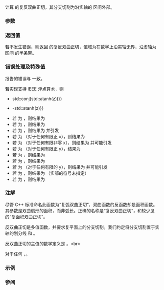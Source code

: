 {{cpp/title|atanh{{small|(std::complex)}}}}
{{cpp/numeric/complex/navbar}}
{{ddcl|header=complex|since=c++11|1=
template&lt; class T &gt; 
complex&lt;T&gt; atanh( const complex&lt;T&gt;&amp; z );
}}

计算 {{c|z}} 的复反双曲正切，其分支切割为沿实轴的 {{math|[−1; +1]}} 区间外部。

===参数===
{{par begin}}
{{par|z|复数值}}
{{par end}}

===返回值===
若不发生错误，则返回 {{c|z}} 的复反双曲正切，值域为在数学上沿实轴无界，沿虚轴为区间 {{math|[−iπ/2; +iπ/2]}} 的半条带。

===错误处理及特殊值===
报告的错误与 {{lc|math_errhandling}} 一致。

若实现支持 IEEE 浮点算术，则
* {{c|std::atanh(std::conj(z)) {{==}} std::conj(std::atanh(z))}}
* {{c|std::atanh(-z) {{==}} -std::atanh(z)}}
* 若 {{c|z}} 为 {{tt|(+0,+0)}}，则结果为 {{tt|(+0,+0)}}
* 若 {{c|z}} 为 {{tt|(+0,NaN)}}，则结果为 {{tt|(+0,NaN)}}
* 若 {{c|z}} 为 {{tt|(+1,+0)}}，则结果为 {{tt|(+∞,+0)}} 并引发 {{lc|FE_DIVBYZERO}}
* 若 {{c|z}} 为 {{tt|(x,+∞)}}（对于任何有限正 x），则结果为 {{tt|(+0,π/2)}}
* 若 {{c|z}} 为 {{tt|(x,NaN)}}（对于任何有限非零 x），则结果为 {{tt|(NaN,NaN)}} 并可能引发 {{lc|FE_INVALID}}
* 若 {{c|z}} 为 {{tt|(+∞,y)}}（对于任何有限正 y），结果为 {{tt|(+0,π/2)}}
* 若 {{c|z}} 为 {{tt|(+∞,+∞)}}，则结果为 {{tt|(+0,π/2)}}
* 若 {{c|z}} 为 {{tt|(+∞,NaN)}}，则结果为 {{tt|(+0,NaN)}}
* 若 {{c|z}} 为 {{tt|(NaN,y)}}（对于任何有限的 y），则结果为 {{tt|(NaN,NaN)}} 并可能引发 {{lc|FE_INVALID}}
* 若 {{c|z}} 为 {{tt|(NaN,+∞)}}，则结果为 {{tt|(±0,π/2)}}（实部的符号未指定）
* 若 {{c|z}} 为 {{tt|(NaN,NaN)}}，则结果为 {{tt|(NaN,NaN)}}

===注解===
尽管 C++ 标准命名此函数为“复弧双曲正切”，双曲函数的反函数却是面积函数。其参数是双曲扇形的面积，而非弧长。正确的名称是“复反双曲正切”，和较少见的“复面积双曲正切”。

反双曲正切是多值函数，并要求复平面上的分支切割。我们约定将分支切割置于实轴的划分线 {{math|(-∞,-1]}} 和 {{math|[+1,+∞)}}。

反双曲正切的主值的数学定义是 {{math|1=atanh z = {{mfrac|ln(1+z) - ln(z-1)|2}}}}。&lt;br&gt;

对于任何 {{c|z}}，{{math|1=atanh(z) = {{mfrac|atan(iz)|i}}}}。

===示例===
{{example|
|code=
#include &lt;complex&gt;
#include &lt;iostream&gt;

int main()
{
    std::cout &lt;&lt; std::fixed;
    std::complex&lt;double&gt; z1(2.0, 0.0);
    std::cout &lt;&lt; "atanh" &lt;&lt; z1 &lt;&lt; " = " &lt;&lt; std::atanh(z1) &lt;&lt; '\n';

    std::complex&lt;double&gt; z2(2.0, -0.0);
    std::cout &lt;&lt; "atanh" &lt;&lt; z2 &lt;&lt; " (the other side of the cut) = "
              &lt;&lt; std::atanh(z2) &lt;&lt; '\n';

    // for any z, atanh(z) = atanh(iz) / i
    std::complex&lt;double&gt; z3(1.0, 2.0);
    std::complex&lt;double&gt; i(0.0, 1.0);
    std::cout &lt;&lt; "atanh" &lt;&lt; z3 &lt;&lt; " = " &lt;&lt; std::atanh(z3) &lt;&lt; '\n'
              &lt;&lt; "atan" &lt;&lt; z3 * i &lt;&lt; " / i = " &lt;&lt; std::atan(z3 * i) / i &lt;&lt; '\n';
}
|output=
atanh(2.000000,0.000000) = (0.549306,1.570796)
atanh(2.000000,-0.000000) (the other side of the cut) = (0.549306,-1.570796)
atanh(1.000000,2.000000) = (0.173287,1.178097)
atan(-2.000000,1.000000) / i = (0.173287,1.178097)
}}

===参阅===
{{dsc begin}}
{{dsc inc|cpp/numeric/complex/dsc asinh}}
{{dsc inc|cpp/numeric/complex/dsc acosh}}
{{dsc inc|cpp/numeric/complex/dsc tanh}}
{{dsc inc|cpp/numeric/math/dsc atanh}}
{{dsc see c|c/numeric/complex/catanh}}
{{dsc end}}

{{langlinks|de|en|es|fr|it|ja|pt|ru}}